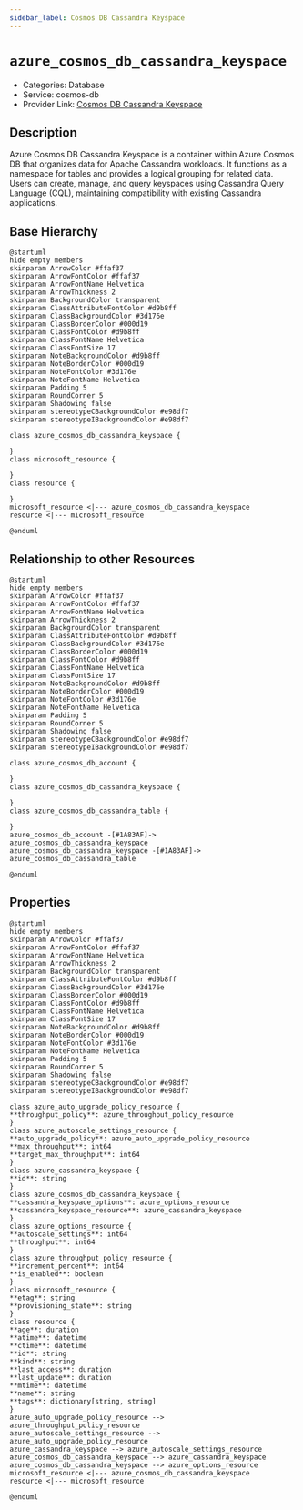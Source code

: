 ```yaml
---
sidebar_label: Cosmos DB Cassandra Keyspace
---
```


# `azure_cosmos_db_cassandra_keyspace`

- Categories: Database
- Service: cosmos-db
- Provider Link: [Cosmos DB Cassandra Keyspace](https://learn.microsoft.com/en-us/azure/cosmos-db/cassandra/)

## Description

Azure Cosmos DB Cassandra Keyspace is a container within Azure Cosmos DB that organizes data for Apache Cassandra workloads. It functions as a namespace for tables and provides a logical grouping for related data. Users can create, manage, and query keyspaces using Cassandra Query Language (CQL), maintaining compatibility with existing Cassandra applications.

## Base Hierarchy

<ZoomPanPinch>

```kroki imgType="plantuml" imgAlt="Hierarchy of Cosmos DB Cassandra Keyspace"
@startuml
hide empty members
skinparam ArrowColor #ffaf37
skinparam ArrowFontColor #ffaf37
skinparam ArrowFontName Helvetica
skinparam ArrowThickness 2
skinparam BackgroundColor transparent
skinparam ClassAttributeFontColor #d9b8ff
skinparam ClassBackgroundColor #3d176e
skinparam ClassBorderColor #000d19
skinparam ClassFontColor #d9b8ff
skinparam ClassFontName Helvetica
skinparam ClassFontSize 17
skinparam NoteBackgroundColor #d9b8ff
skinparam NoteBorderColor #000d19
skinparam NoteFontColor #3d176e
skinparam NoteFontName Helvetica
skinparam Padding 5
skinparam RoundCorner 5
skinparam Shadowing false
skinparam stereotypeCBackgroundColor #e98df7
skinparam stereotypeIBackgroundColor #e98df7

class azure_cosmos_db_cassandra_keyspace {

}
class microsoft_resource {

}
class resource {

}
microsoft_resource <|--- azure_cosmos_db_cassandra_keyspace
resource <|--- microsoft_resource

@enduml
```

</ZoomPanPinch>

## Relationship to other Resources

<ZoomPanPinch>

```kroki imgType="plantuml" imgAlt="Diagram of Cosmos DB Cassandra Keyspace resource relationships"
@startuml
hide empty members
skinparam ArrowColor #ffaf37
skinparam ArrowFontColor #ffaf37
skinparam ArrowFontName Helvetica
skinparam ArrowThickness 2
skinparam BackgroundColor transparent
skinparam ClassAttributeFontColor #d9b8ff
skinparam ClassBackgroundColor #3d176e
skinparam ClassBorderColor #000d19
skinparam ClassFontColor #d9b8ff
skinparam ClassFontName Helvetica
skinparam ClassFontSize 17
skinparam NoteBackgroundColor #d9b8ff
skinparam NoteBorderColor #000d19
skinparam NoteFontColor #3d176e
skinparam NoteFontName Helvetica
skinparam Padding 5
skinparam RoundCorner 5
skinparam Shadowing false
skinparam stereotypeCBackgroundColor #e98df7
skinparam stereotypeIBackgroundColor #e98df7

class azure_cosmos_db_account {

}
class azure_cosmos_db_cassandra_keyspace {

}
class azure_cosmos_db_cassandra_table {

}
azure_cosmos_db_account -[#1A83AF]-> azure_cosmos_db_cassandra_keyspace
azure_cosmos_db_cassandra_keyspace -[#1A83AF]-> azure_cosmos_db_cassandra_table

@enduml
```

</ZoomPanPinch>

## Properties

<ZoomPanPinch>

```kroki imgType="plantuml" imgAlt="Diagram of Cosmos DB Cassandra Keyspace data model"
@startuml
hide empty members
skinparam ArrowColor #ffaf37
skinparam ArrowFontColor #ffaf37
skinparam ArrowFontName Helvetica
skinparam ArrowThickness 2
skinparam BackgroundColor transparent
skinparam ClassAttributeFontColor #d9b8ff
skinparam ClassBackgroundColor #3d176e
skinparam ClassBorderColor #000d19
skinparam ClassFontColor #d9b8ff
skinparam ClassFontName Helvetica
skinparam ClassFontSize 17
skinparam NoteBackgroundColor #d9b8ff
skinparam NoteBorderColor #000d19
skinparam NoteFontColor #3d176e
skinparam NoteFontName Helvetica
skinparam Padding 5
skinparam RoundCorner 5
skinparam Shadowing false
skinparam stereotypeCBackgroundColor #e98df7
skinparam stereotypeIBackgroundColor #e98df7

class azure_auto_upgrade_policy_resource {
**throughput_policy**: azure_throughput_policy_resource
}
class azure_autoscale_settings_resource {
**auto_upgrade_policy**: azure_auto_upgrade_policy_resource
**max_throughput**: int64
**target_max_throughput**: int64
}
class azure_cassandra_keyspace {
**id**: string
}
class azure_cosmos_db_cassandra_keyspace {
**cassandra_keyspace_options**: azure_options_resource
**cassandra_keyspace_resource**: azure_cassandra_keyspace
}
class azure_options_resource {
**autoscale_settings**: int64
**throughput**: int64
}
class azure_throughput_policy_resource {
**increment_percent**: int64
**is_enabled**: boolean
}
class microsoft_resource {
**etag**: string
**provisioning_state**: string
}
class resource {
**age**: duration
**atime**: datetime
**ctime**: datetime
**id**: string
**kind**: string
**last_access**: duration
**last_update**: duration
**mtime**: datetime
**name**: string
**tags**: dictionary[string, string]
}
azure_auto_upgrade_policy_resource --> azure_throughput_policy_resource
azure_autoscale_settings_resource --> azure_auto_upgrade_policy_resource
azure_cassandra_keyspace --> azure_autoscale_settings_resource
azure_cosmos_db_cassandra_keyspace --> azure_cassandra_keyspace
azure_cosmos_db_cassandra_keyspace --> azure_options_resource
microsoft_resource <|--- azure_cosmos_db_cassandra_keyspace
resource <|--- microsoft_resource

@enduml
```

</ZoomPanPinch>

